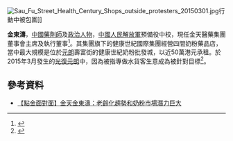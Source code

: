 {{expand|time=2015-04-21T03:42:45+00:00}}
{{orphan|time=2015-04-21T03:42:45+00:00}}
[[File:Sau_Fu_Street_Health_Century_Shops_outside_protesters_20150301.jpg|thumb]]行動中被包圍]]

'''金東濤'''{{BD|1969年|||}}，[[中國|中國]][[藥劑師|藥劑師]]及[[政治人物|政治人物]]，[[中國人民解放軍|中國人民解放軍]]預備役中校，現任金天醫藥集團董事會主席及執行董事<ref>{{Cite web |url=http://www.quamnet.com/peopleSearchDetail.action?ppId=39415 |title=金東濤 - Quamnet.com 華富財經 |access-date=2015-03-19 |archive-url=https://web.archive.org/web/20150924083738/http://www.quamnet.com/peopleSearchDetail.action?ppId=39415 |archive-date=2015-09-24 |dead-url=yes }}</ref>。其集團旗下的健康世紀國際集團經營四間奶粉藥品店，當中最大規模是位於[[元朗|元朗]]壽富街的健康世紀奶粉批發城，以近50萬港元承租。於2015年3月發生的[[光復元朗|光復元朗]]中，因為被指專做水貨客生意成為被針對目標<ref>{{Cite web |url=http://hk.apple.nextmedia.com/realtime/news/20150318/53544790 |title=開奶粉城賺港幣 解放軍係老細 |accessdate=2015-03-19 |archive-date=2015-03-20 |archive-url=https://web.archive.org/web/20150320150834/http://hk.apple.nextmedia.com/realtime/news/20150318/53544790 |dead-url=no }}</ref>。

==參考資料==
{{reflist}}
*[http://www.metroradio.com.hk/MetroFinance/ResearchTeam/AHStockNewsDetail.aspx?TradingIdeasID=bfba8995-9974-4e73-b86e-4b34b079df75 【點金面對面】金天金東濤：老齡化趨勢和奶粉市場潛力巨大] {{Wayback|url=http://www.metroradio.com.hk/MetroFinance/ResearchTeam/AHStockNewsDetail.aspx?TradingIdeasID=bfba8995-9974-4e73-b86e-4b34b079df75 |date=20150419135840 }}